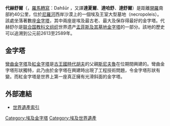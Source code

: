 {{世界文化遺產概要表
| site_img = Image:Dahschur-snofru-red.jpg
| site_img_capt = 位於代赫舒爾的[[紅金字塔|紅金字塔]]
| site_img_width = 275px
| zh_name = [[孟斐斯_(埃及)|孟菲斯]]及其[[吉薩金字塔群|坟场]]—从[[吉薩金字塔群|吉萨]]到[[代赫舒尔|代赫舒尔]]的金字塔场地群
| en_name = Memphis and its Necropolis - the Pyramid Fields from Giza to Dahshur
| fr_name = Memphis et sa nécropole – les zones des pyramides de Gizeh à Dahchour
| country = {{EGY}}
| Region = 阿拉伯国家
| criterion_c = i, iii, vi
| rg_year = 1979年
| ex_rg_year = 
| remarks = 
| org_url = http://whc.unesco.org/en/list/86
}}

'''代赫舒爾'''（{{lang-ar|دهشور}}，[[羅馬轉寫|羅馬轉寫]]：Dahšūr ，又譯'''達夏爾'''、'''達哈舒'''、'''達舒爾'''）是距離[[開羅|開羅]]南部約40公里，位於[[尼羅河|尼羅河]]西岸沙漠上的一個埃及王室大型墓地（necropoleis）。該處坐落著數座[[埃及金字塔|金字塔]]，其中兩座是埃及最古老、最大及保存得最好的金字塔。代赫舒尔是[[联合国教科文组织|联合国教科文组织]]世界遗产[[孟菲斯及其墓地金字塔|孟菲斯及其墓地金字塔]]的一部分。該地的歷史可以追溯到公元前2613至2589年。

== 金字塔 ==
[[彎曲金字塔|彎曲金字塔]]及[[紅金字塔|紅金字塔]]是[[古王國時代|古王國時代]][[胡夫|胡夫]]的父親[[斯尼夫魯|斯尼夫魯]]在位期間興建的。彎曲金字塔形狀獨特，此乃由於金字塔在興建時出現了工程技術問題，令金字塔形狀有變。而紅金字塔是世界上第一座真正擁有光滑斜面的金字塔。

== 外部連結 ==
* [https://web.archive.org/web/20071019021256/http://www.what.org.tw/db/detail.asp?hid=64 世界遺產索引]

{{coord|29.80|N|31.24|E|type:city|display=title}}

[[Category:埃及金字塔|Category:埃及金字塔]]
[[Category:埃及世界遺產|Category:埃及世界遺產]]


{{WH-stub}}
